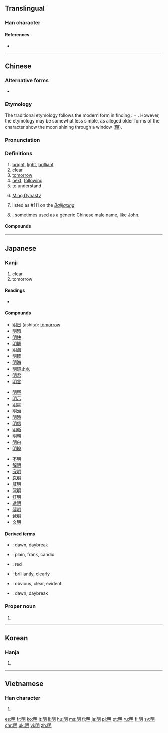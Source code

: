 {{also|日月}}
==Translingual==
{{stroke order}}

===Han character===
{{Han char|rn=72|rad=日|as=04|sn=8|four=6702<sub>0</sub>|canj=日月 (AB)|ids=⿰[[日]][[月]]}}

====References====
<references/>
* {{Han ref|kx=0491.120|dkj=13805|dj=0852.180|hdz=21491.080|uh=660E|ud=26126|bh=A9FA|bd=43514}}

----

==Chinese==
{{zh-forms}}

===Alternative forms===
* {{zh-l|朙}}

===Etymology===
The traditional etymology follows the modern form in finding {{liushu|ic}}: {{m|zh|日||sun|sc=Hani}} + {{m|zh|月||moon|sc=Hani}}. However, the etymology may be somewhat less simple, as alleged older forms of the character show the moon shining through a window ([[朙]]).

===Pronunciation===
{{zh-pron
|m=míng
|c=ming4
|h=pfs=mìn
|md=mìng/màng
|md_note=mìng - literary; màng - colloquial
|mn=bêng/bîn/mê/miâ
|mn_note=bêng - literary; bîn/mê/miâ - colloquial
|w=3min,3men
|w_note=3min - literary; 3men - colloquial
|mc=y
|oc=y
|cat=a,n,pn
}}

===Definitions===
{{zh-hanzi}}

# [[bright]], [[light]], [[brilliant]]
# [[clear]]
# [[tomorrow]]
# [[next]], [[following]]
# to understand
#: {{zh-l|講明|to explain}}
#: {{zh-usex|如果{gwo2} 你 唔 明 就 要{jiu3} 講被 我 聽。|If you don't '''understand''' then you have to tell me.|C}}
# [[w:Ming Dynasty|Ming Dynasty]]
# {{surname|lang=zh|dot=,}} listed as #111 on the ''[[:w:Baijiaxing|Baijiaxing]]''
# {{given name|usually masculine|lang=zh}}, sometimes used as a generic Chinese male name, like [[John]].

====Compounds====
{{der3
| {{zh-l|明暗}}
| {{zh-l|明白}}
| {{zh-l|明白人}}
| {{zh-l|明燦燦}}
| {{zh-l|明察}}
| {{zh-l|明察暗訪}}
| {{zh-l|明察秋毫}}
| {{zh-l|明達}}
| {{zh-l|明燈}}
| {{zh-l|明斷}}
| {{zh-l|明礬}}
| {{zh-l|明光}}
| {{zh-l|明光光}}
| {{zh-l|明光瓦亮}}
| {{zh-l|明火}}
| {{zh-l|明潔}}
| {{zh-l|明凈}}
| {{zh-l|明靜}}
| {{zh-l|明鏡}}
| {{zh-l|明朗}}
| {{zh-l|明亮}}
| {{zh-l|明明}}
| {{zh-l|明年}}
| {{zh-l|明槍暗箭}}
| {{zh-l|明搶}}
| {{zh-l|明確}}
| {{zh-l|明兒}}
| {{zh-l|明日}}
| {{zh-l|明銳}}
| {{zh-l|明閃閃}}
| {{zh-l|明升暗降}}
| {{zh-l|明顯}}
| {{zh-l|明星}}
| {{zh-l|明天}}
| {{zh-l|明槍易躲，暗箭難防}}
| {{zh-l|明目張膽}}
}}

----

==Japanese==

===Kanji===
{{ja-kanji|grade=2|rs=日04}}

# clear
# tomorrow

====Readings====
* {{ja-readings|kanon=[[めい]] (mei)|goon=[[みょう]] (myō)|toon=[[みん]] (min)|kun=[[あかるい]] ([[明るい]], akarui), [[あきらか]] ([[明らか]], akiraka), [[あける]] ([[明ける]], akeru), [[あかす]]　([[明かす, akasu]])}}

====Compounds====
{{top3}}
* [[明日]] (ashita): [[tomorrow]]
* [[明暗]]
* [[明快]]
* [[明解]]
* [[明海]]
* [[明確]]
* [[明晦]]
* [[明鏡止水]]
* [[明君]]
* [[明言]]
{{mid3}}
* [[明察]]
* [[明示]]
* [[明星]]
* [[明治]]
* [[明時]]
* [[明信]]
* [[明晰]]
* [[明朝]]
* [[明白]]
* [[明瞭]]
{{mid3}}
* [[不明]]
* [[解明]]
* [[究明]]
* [[克明]]
* [[証明]]
* [[照明]]
* [[灯明]]
* [[透明]]
* [[薄明]]
* [[発明]]
* [[文明]]
{{bottom}}

====Derived terms====
* {{l|ja|暁|tr=あかつき, akatsuki}}: dawn, daybreak
* {{l|ja|明白|tr=あからさま, akarasama}}: plain, frank, candid
* {{l|ja|赤|tr=あか, aka}}: red
* {{l|ja|明々と、赤々と,　あかあかと}}: brilliantly, clearly
* {{l|ja|明らか, あきらか}}: obvious, clear, evident
* {{l|ja|明け, あけ}}: dawn, daybreak

===Proper noun===
{{ja-pos|あきら|proper}}

# {{given name|male|lang=ja|sort=あきら}}

----

==Korean==

===Hanja===
{{ko-hanja|hangeul=명|eumhun=|rv=myeong|mr=myŏng|y=myeng}}

# {{defn|lang=ko|sort=日04}}

----

==Vietnamese==

===Han character===
{{vi-hantu|[[minh]]|rs=日04}}

# {{defn|lang=vi|sort=日04}}

[[es:明]]
[[fr:明]]
[[ko:明]]
[[it:明]]
[[li:明]]
[[hu:明]]
[[ms:明]]
[[fj:明]]
[[ja:明]]
[[pl:明]]
[[pt:明]]
[[ru:明]]
[[fi:明]]
[[sv:明]]
[[chr:明]]
[[uk:明]]
[[vi:明]]
[[zh:明]]